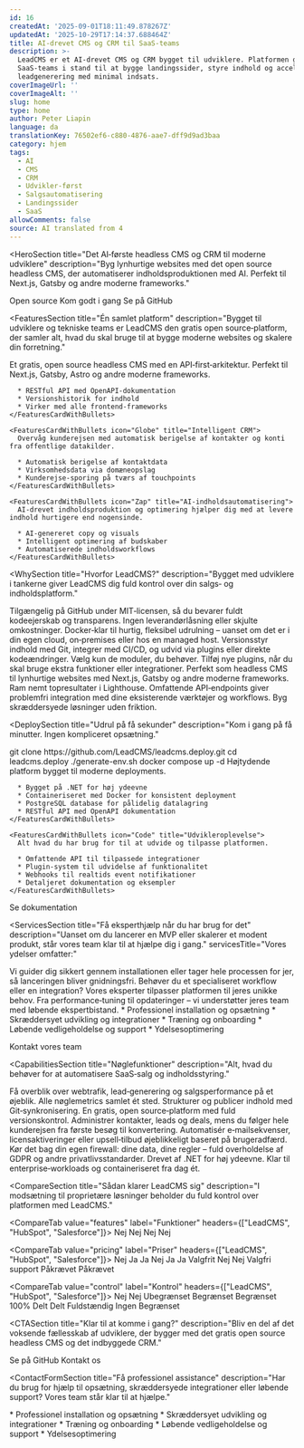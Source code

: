 ```yaml
---
id: 16
createdAt: '2025-09-01T18:11:49.878267Z'
updatedAt: '2025-10-29T17:14:37.688464Z'
title: AI-drevet CMS og CRM til SaaS-teams
description: >-
  LeadCMS er et AI-drevet CMS og CRM bygget til udviklere. Platformen gør
  SaaS-teams i stand til at bygge landingssider, styre indhold og accelerere
  leadgenerering med minimal indsats.
coverImageUrl: ''
coverImageAlt: ''
slug: home
type: home
author: Peter Liapin
language: da
translationKey: 76502ef6-c880-4876-aae7-dff9d9ad3baa
category: hjem
tags:
  - AI
  - CMS
  - CRM
  - Udvikler-først
  - Salgsautomatisering
  - Landingssider
  - SaaS
allowComments: false
source: AI translated from 4
---
```


<HeroSection
  title="Det AI‑første headless CMS og CRM til moderne udviklere"
  description="Byg lynhurtige websites med det open source headless CMS, der automatiserer indholdsproduktionen med AI. Perfekt til Next.js, Gatsby og andre moderne frameworks."
>
  <HeroBadge>Open source</HeroBadge>
  <HeroButtons>
    <HeroButton href="#contact">Kom godt i gang</HeroButton>
    <HeroButton href="https://github.com/LeadCMS" variant="outline" icon="GitBranch" external>
      Se på GitHub
    </HeroButton>
  </HeroButtons>
  <HeroPreview image="/media/home/leadcms-preview.png" label="LeadCMS.AI Admin" />
</HeroSection>

<FeaturesSection
  title="Én samlet platform"
  description="Bygget til udviklere og tekniske teams er LeadCMS den gratis open source‑platform, der samler alt, hvad du skal bruge til at bygge moderne websites og skalere din forretning."
>
  <FeaturesSectionCards>
    <FeaturesCardWithBullets icon="Database" title="Headless CMS">
      Et gratis, open source headless CMS med en API‑first‑arkitektur. Perfekt til Next.js, Gatsby, Astro og andre moderne frameworks.

      * RESTful API med OpenAPI‑dokumentation
      * Versionshistorik for indhold
      * Virker med alle frontend‑frameworks
    </FeaturesCardWithBullets>

    <FeaturesCardWithBullets icon="Globe" title="Intelligent CRM">
      Overvåg kunderejsen med automatisk berigelse af kontakter og konti fra offentlige datakilder.

      * Automatisk berigelse af kontaktdata
      * Virksomhedsdata via domæneopslag
      * Kunderejse-sporing på tværs af touchpoints
    </FeaturesCardWithBullets>

    <FeaturesCardWithBullets icon="Zap" title="AI‑indholdsautomatisering">
      AI‑drevet indholdsproduktion og optimering hjælper dig med at levere indhold hurtigere end nogensinde.

      * AI‑genereret copy og visuals
      * Intelligent optimering af budskaber
      * Automatiserede indholdsworkflows
    </FeaturesCardWithBullets>
  </FeaturesSectionCards>
</FeaturesSection>

<WhySection
  title="Hvorfor LeadCMS?"
  description="Bygget med udviklere i tankerne giver LeadCMS dig fuld kontrol over din salgs‑ og indholdsplatform."
>
  <WhyReasonCard icon="Code" title="100% open source">
    Tilgængelig på GitHub under MIT‑licensen, så du bevarer fuldt kodeejerskab og transparens. Ingen leverandørlåsning eller skjulte omkostninger.
  </WhyReasonCard>

  <WhyReasonCard icon="Server" title="Selvhostet eller cloud">
    Docker‑klar til hurtig, fleksibel udrulning – uanset om det er i din egen cloud, on‑premises eller hos en managed host.
  </WhyReasonCard>

  <WhyReasonCard icon="GitBranch" title="Udviklervenlige workflows">
    Versionsstyr indhold med Git, integrer med CI/CD, og udvid via plugins eller direkte kodeændringer.
  </WhyReasonCard>

  <WhyReasonCard icon="Package" title="Modulær arkitektur">
    Vælg kun de moduler, du behøver. Tilføj nye plugins, når du skal bruge ekstra funktioner eller integrationer.
  </WhyReasonCard>

  <WhyReasonCard icon="Zap" title="Lynhurtige hjemmesider">
    Perfekt som headless CMS til lynhurtige websites med Next.js, Gatsby og andre moderne frameworks. Ram nemt topresultater i Lighthouse.
  </WhyReasonCard>

  <WhyReasonCard icon="Globe" title="API‑first‑design">
    Omfattende API‑endpoints giver problemfri integration med dine eksisterende værktøjer og workflows. Byg skræddersyede løsninger uden friktion.
  </WhyReasonCard>
</WhySection>


<DeploySection
  title="Udrul på få sekunder"
  description="Kom i gang på få minutter. Ingen kompliceret opsætning."
>
  <DeployCommands>
git clone https://github.com/LeadCMS/leadcms.deploy.git
cd leadcms.deploy
./generate-env.sh
docker compose up -d
  </DeployCommands>

  <DeployCards>
    <FeaturesCardWithBullets icon="Server" title="Tekniske specifikationer">
      Højtydende platform bygget til moderne deployments.

      * Bygget på .NET for høj ydeevne
      * Containeriseret med Docker for konsistent deployment
      * PostgreSQL database for pålidelig datalagring
      * RESTful API med OpenAPI dokumentation
    </FeaturesCardWithBullets>

    <FeaturesCardWithBullets icon="Code" title="Udvikleroplevelse">
      Alt hvad du har brug for til at udvide og tilpasse platformen.

      * Omfattende API til tilpassede integrationer
      * Plugin-system til udvidelse af funktionalitet
      * Webhooks til realtids event notifikationer
      * Detaljeret dokumentation og eksempler
    </FeaturesCardWithBullets>
  </DeployCards>

  <DeployButton href="/docs">Se dokumentation</DeployButton>
</DeploySection>

<ServicesSection
  title="Få eksperthjælp når du har brug for det"
  description="Uanset om du lancerer en MVP eller skalerer et modent produkt, står vores team klar til at hjælpe dig i gang."
  servicesTitle="Vores ydelser omfatter:"
>
  <ServiceCard icon="Settings" title="Professionel opsætning">
    Vi guider dig sikkert gennem installationen eller tager hele processen for jer, så lanceringen bliver gnidningsfri.
  </ServiceCard>

  <ServiceCard icon="Code" title="Skræddersyet udvikling">
    Behøver du et specialiseret workflow eller en integration? Vores eksperter tilpasser platformen til jeres unikke behov.
  </ServiceCard>

  <ServiceCard icon="ShieldCheck" title="Løbende support">
    Fra performance‑tuning til opdateringer – vi understøtter jeres team med løbende ekspertbistand.
  </ServiceCard>

  <ServiceList>
    * Professionel installation og opsætning
    * Skræddersyet udvikling og integrationer
    * Træning og onboarding
    * Løbende vedligeholdelse og support
    * Ydelsesoptimering
  </ServiceList>

  <ServiceButton href="#contact-form">Kontakt vores team</ServiceButton>
</ServicesSection>

<CapabilitiesSection
  title="Nøglefunktioner"
  description="Alt, hvad du behøver for at automatisere SaaS‑salg og indholdsstyring."
>
  <CapabilityCard icon="Zap" title="Samlet dashboard">
    Få overblik over webtrafik, lead‑generering og salgsperformance på et øjeblik. Alle nøglemetrics samlet ét sted.
  </CapabilityCard>

  <CapabilityCard icon="Database" title="Open source headless CMS">
    Strukturer og publicer indhold med Git‑synkronisering. En gratis, open source‑platform med fuld versionskontrol.
  </CapabilityCard>

  <CapabilityCard icon="Globe" title="Integreret CRM‑system">
    Administrer kontakter, leads og deals, mens du følger hele kunderejsen fra første besøg til konvertering.
  </CapabilityCard>

  <CapabilityCard icon="Settings" title="Salgsautomatisering">
    Automatisér e‑mailsekvenser, licensaktiveringer eller upsell‑tilbud øjeblikkeligt baseret på brugeradfærd.
  </CapabilityCard>

  <CapabilityCard icon="ShieldCheck" title="Sikkert og compliant">
    Kør det bag din egen firewall: dine data, dine regler – fuld overholdelse af GDPR og andre privatlivsstandarder.
  </CapabilityCard>

  <CapabilityCard icon="Server" title="Hurtigt. Fleksibelt. Skalerbart.">
    Drevet af .NET for høj ydeevne. Klar til enterprise‑workloads og containeriseret fra dag ét.
  </CapabilityCard>
</CapabilitiesSection>

<CompareSection
  title="Sådan klarer LeadCMS sig"
  description="I modsætning til proprietære løsninger beholder du fuld kontrol over platformen med LeadCMS."
>
  <CompareTab value="features" label="Funktioner" headers={["LeadCMS", "HubSpot", "Salesforce"]}>
    <CompareRow label="CMS">
      <CompareCell icon="check" />
      <CompareCell icon="check" />
      <CompareCell icon="check" />
    </CompareRow>
    <CompareRow label="CRM">
      <CompareCell icon="check" />
      <CompareCell icon="check" />
      <CompareCell icon="check" />
    </CompareRow>
    <CompareRow label="Selvhostet">
      <CompareCell icon="check" />
      <CompareCell>Nej</CompareCell>
      <CompareCell>Nej</CompareCell>
    </CompareRow>
    <CompareRow label="Open source">
      <CompareCell icon="check" />
      <CompareCell>Nej</CompareCell>
      <CompareCell>Nej</CompareCell>
    </CompareRow>
  </CompareTab>

  <CompareTab value="pricing" label="Priser" headers={["LeadCMS", "HubSpot", "Salesforce"]}>
    <CompareRow label="Per‑bruger‑gebyrer">
      <CompareCell>Nej</CompareCell>
      <CompareCell>Ja</CompareCell>
      <CompareCell>Ja</CompareCell>
    </CompareRow>
    <CompareRow label="Funktionslåse">
      <CompareCell>Nej</CompareCell>
      <CompareCell>Ja</CompareCell>
      <CompareCell>Ja</CompareCell>
    </CompareRow>
    <CompareRow label="Engangsomkostning">
      <CompareCell>Valgfrit</CompareCell>
      <CompareCell>Nej</CompareCell>
      <CompareCell>Nej</CompareCell>
    </CompareRow>
    <CompareRow label="Abonnement">
      <CompareCell>Valgfri support</CompareCell>
      <CompareCell>Påkrævet</CompareCell>
      <CompareCell>Påkrævet</CompareCell>
    </CompareRow>
  </CompareTab>

  <CompareTab value="control" label="Kontrol" headers={["LeadCMS", "HubSpot", "Salesforce"]}>
    <CompareRow label="Adgang til kildekode">
      <CompareCell icon="check" />
      <CompareCell>Nej</CompareCell>
      <CompareCell>Nej</CompareCell>
    </CompareRow>
    <CompareRow label="Brugerdefinerede udvidelser">
      <CompareCell>Ubegrænset</CompareCell>
      <CompareCell>Begrænset</CompareCell>
      <CompareCell>Begrænset</CompareCell>
    </CompareRow>
    <CompareRow label="Dataejerskab">
      <CompareCell>100%</CompareCell>
      <CompareCell>Delt</CompareCell>
      <CompareCell>Delt</CompareCell>
    </CompareRow>
    <CompareRow label="Udrulningskontrol">
      <CompareCell>Fuldstændig</CompareCell>
      <CompareCell>Ingen</CompareCell>
      <CompareCell>Begrænset</CompareCell>
    </CompareRow>
  </CompareTab>
</CompareSection>

<CTASection
  title="Klar til at komme i gang?"
  description="Bliv en del af det voksende fællesskab af udviklere, der bygger med det gratis open source headless CMS og det indbyggede CRM."
>
  <CTAButton href="https://github.com/LeadCMS" icon="GitBranch">Se på GitHub</CTAButton>
  <CTAButton href="#contact-form">Kontakt os</CTAButton>
</CTASection>

<ContactFormSection
  title="Få professionel assistance"
  description="Har du brug for hjælp til opsætning, skræddersyede integrationer eller løbende support? Vores team står klar til at hjælpe."
>
  <ContactFormServiceList title="Vores tjenester omfatter:">
    * Professionel installation og opsætning
    * Skræddersyet udvikling og integrationer
    * Træning og onboarding
    * Løbende vedligeholdelse og support
    * Ydelsesoptimering
  </ContactFormServiceList>

  <ContactForm>
    <ContactUs />
  </ContactForm>
</ContactFormSection>
